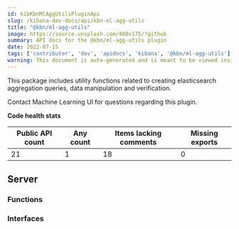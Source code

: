 ```yaml
---
id: kibKbnMlAggUtilsPluginApi
slug: /kibana-dev-docs/api/kbn-ml-agg-utils
title: "@kbn/ml-agg-utils"
image: https://source.unsplash.com/400x175/?github
summary: API docs for the @kbn/ml-agg-utils plugin
date: 2022-07-15
tags: ['contributor', 'dev', 'apidocs', 'kibana', '@kbn/ml-agg-utils']
warning: This document is auto-generated and is meant to be viewed inside our experimental, new docs system. Reach out in #docs-engineering for more info.
---
```


This package includes utility functions related to creating elasticsearch aggregation queries, data manipulation and verification.

Contact Machine Learning UI for questions regarding this plugin.

**Code health stats**

| Public API count  | Any count | Items lacking comments | Missing exports |
|-------------------|-----------|------------------------|-----------------|
| 21 | 1 | 18 | 0 |

## Server

### Functions
<DocDefinitionList data={kbnMlAggUtilsObj.server.functions}/>

### Interfaces
<DocDefinitionList data={kbnMlAggUtilsObj.server.interfaces}/>


